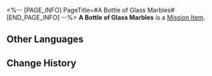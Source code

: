 <%-- [PAGE_INFO]
PageTitle=#A Bottle of Glass Marbles#
[END_PAGE_INFO] --%>
{{Item Infobox
|id          = 140040
|image       = Item A Bottle of Glass Marbles.png
|type        = Mission Item
|invCategory = Missions
|rarity      = 3
|effect      = 
|description = Proof of Julian's capacities.
}}
{{Description|''"There are no masters and newbies with marbles. Only those who grab the opportunities can win."''}}
'''A Bottle of Glass Marbles''' is a [[Mission Item]].

==Other Languages==
{{Other Languages
|en   = A Bottle of Glass Marbles
|zhs  = 一罐玻璃弹珠
|zht  = 一罐玻璃彈珠
|ja   = 缶に入っているビー玉
|ko   = 유리구슬이 담긴 병
|es   = Jarra con canicas
|fr   = Bocal de billes
|ru   = Банка стеклянных шариков
|th   = ลูกแก้วในขวดโหล
|vi   = Viên Bi Pha Lê
|de   = Flasche voller Glasmurmeln
|id   = Sebotol Kelereng Kaca
|pt   = Garrafa de Bolas de Gude
}}

==Change History==
{{Change History|2.0}}